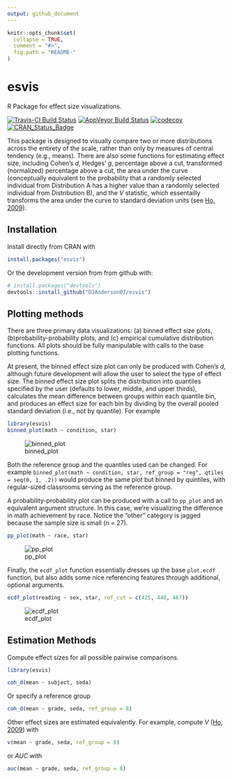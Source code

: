 ```yaml
---
output: github_document
---
```


<!-- README.md is generated from README.Rmd. Please edit that file -->

```r
knitr::opts_chunk$set(
  collapse = TRUE,
  comment = "#>",
  fig.path = "README-"
)
```

# esvis

R Package for effect size visualizations.

[![Travis-CI Build Status](https://travis-ci.org/DJAnderson07/esvis.svg?branch=master)](https://travis-ci.org/DJAnderson07/esvis) 
[![AppVeyor Build Status](https://ci.appveyor.com/api/projects/status/github/DJAnderson07/esvis?branch=master&svg=true)](https://ci.appveyor.com/project/DJAnderson07/esvis) 
[![codecov](https://codecov.io/gh/DJAnderson07/esvis/branch/master/graph/badge.svg)](https://codecov.io/gh/DJAnderson07/esvis)
[![CRAN_Status_Badge](http://www.r-pkg.org/badges/version/esvis)](https://cran.r-project.org/package=esvis)

This package is designed to visually compare two or more distributions across the entirety of the scale, rather than only by measures of central tendency (e.g., means). There are also some functions for estimating effect size, including Cohen's *d*, Hedges' *g*, percentage above a cut, transformed (normalized) percentage above a cut, the area under the curve (conceptually equivalent to the probability that a randomly selected individual from Distribution A has a higher value than a randomly selected individual from Distribution B), and the *V* statistic, which essentailly transforms the area under the curve to standard deviation units (see [Ho, 2009](https://www.jstor.org/stable/40263526?seq=1#page_scan_tab_contents)).

## Installation

Install directly from CRAN with

```r
install.packages("esvis")
```

Or the development version from from github with:

```r
# install.packages("devtools")
devtools::install_github("DJAnderson07/esvis")
```

## Plotting methods

There are three primary data visualizations: (a) binned effect size plots, (b)probability-probability plots, and (c) empirical cumulative distribution functions. All plots should be fully manipulable with calls to the base plotting functions.

At present, the binned effect size plot can only be produced with Cohen's *d*, although future development will allow the user to select the type of effect size. The binned effect size plot splits the distribution into quantiles specified by the user (defaults to lower, middle, and upper thirds), calculates the mean difference between groups within each quantile bin, and produces an effect size for each bin by dividing by the overall pooled standard deviation (i.e., not by quantile). For example


```r
library(esvis)
binned_plot(math ~ condition, star)
```
![binned_plot](inst/image/README-binned_plot-1.png)

Both the reference group and the quantiles used can be changed. For example `binned_plot(math ~ condition, star, ref_group = "reg", qtiles = seq(0, 1, .2))` would produce the same plot but binned by quintiles, with regular-sized classrooms serving as the reference group. 

A probability-probability plot can be produced with a call to `pp_plot` and an equivalent argument structure. In this case, we're visualizing the difference in math achievement by race. Notice the "other" category is jagged because the sample size is small (*n* = 27).

```r
pp_plot(math ~ race, star)
```
![pp_plot](inst/image/README-pp_plot-1.png)

Finally, the `ecdf_plot` function essentially dresses up the base `plot.ecdf` function, but also adds some nice referencing features through additional, optional arguments.

```r
ecdf_plot(reading ~ sex, star, ref_cut = c(425, 440, 467))
```

![ecdf_plot](inst/image/README-ecdf_plot-1.png)

## Estimation Methods

Compute effect sizes for all possible pairwise comparisons.

```r
library(esvis)
```

```r
coh_d(mean ~ subject, seda)
```

Or specify a reference group


```r
coh_d(mean ~ grade, seda, ref_group = 8)
```

Other effect sizes are estimated equivalently. For example, compute *V* ([Ho, 2009](https://www.jstor.org/stable/40263526?seq=1#page_scan_tab_contents)) with

```r
v(mean ~ grade, seda, ref_group = 8)
```

or *AUC* with

```r
auc(mean ~ grade, seda, ref_group = 8)
```
